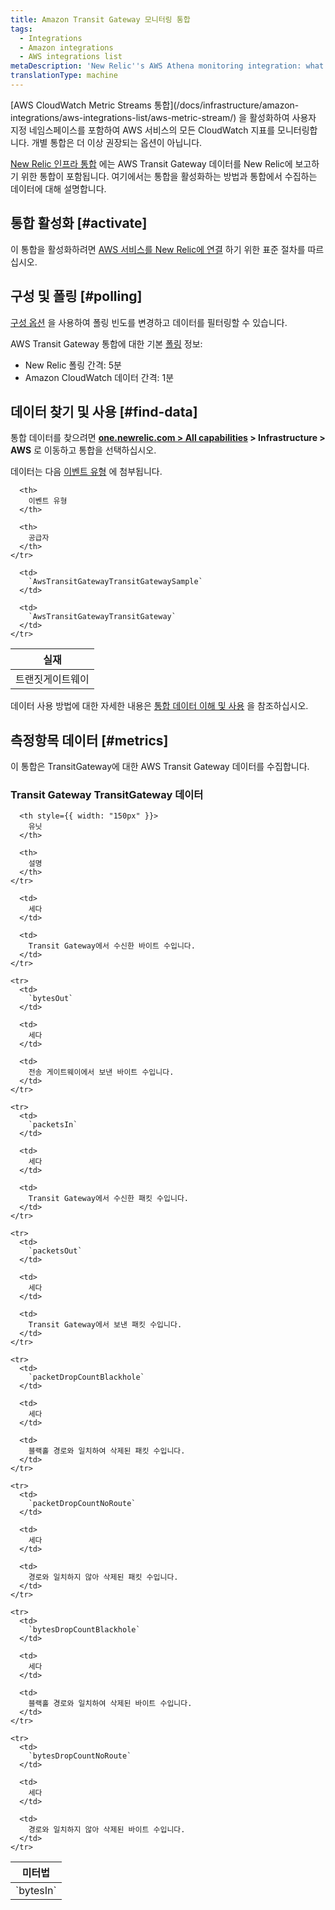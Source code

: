 ```yaml
---
title: Amazon Transit Gateway 모니터링 통합
tags:
  - Integrations
  - Amazon integrations
  - AWS integrations list
metaDescription: 'New Relic''s AWS Athena monitoring integration: what data it reports, and how to enable it.'
translationType: machine
---
```


<Callout variant="important">
  [AWS CloudWatch Metric Streams 통합](/docs/infrastructure/amazon-integrations/aws-integrations-list/aws-metric-stream/) 을 활성화하여 사용자 지정 네임스페이스를 포함하여 AWS 서비스의 모든 CloudWatch 지표를 모니터링합니다. 개별 통합은 더 이상 권장되는 옵션이 아닙니다.
</Callout>

[New Relic 인프라 통합](/docs/infrastructure/integrations-getting-started/getting-started/introduction-infrastructure-integrations) 에는 AWS Transit Gateway 데이터를 New Relic에 보고하기 위한 통합이 포함됩니다. 여기에서는 통합을 활성화하는 방법과 통합에서 수집하는 데이터에 대해 설명합니다.

## 통합 활성화 [#activate]

이 통합을 활성화하려면 [AWS 서비스를 New Relic에 연결](/docs/infrastructure/infrastructure-integrations/getting-started/connect-aws-integrations-infrastructure) 하기 위한 표준 절차를 따르십시오.

## 구성 및 폴링 [#polling]

[구성 옵션](/docs/integrations/new-relic-integrations/getting-started/configure-polling-frequency-data-collection-cloud-integrations) 을 사용하여 폴링 빈도를 변경하고 데이터를 필터링할 수 있습니다.

AWS Transit Gateway 통합에 대한 기본 [폴링](/docs/infrastructure/amazon-integrations/aws-integrations-list/aws-polling-intervals-infrastructure-integrations) 정보:

* New Relic 폴링 간격: 5분
* Amazon CloudWatch 데이터 간격: 1분

## 데이터 찾기 및 사용 [#find-data]

통합 데이터를 찾으려면 **[one.newrelic.com > All capabilities](https://one.newrelic.com/all-capabilities) > Infrastructure > AWS** 로 이동하고 통합을 선택하십시오.

데이터는 다음 [이벤트 유형](/docs/data-apis/understand-data/new-relic-data-types/#event-data) 에 첨부됩니다.

<table>
  <thead>
    <tr>
      <th>
        실재
      </th>

      <th>
        이벤트 유형
      </th>

      <th>
        공급자
      </th>
    </tr>
  </thead>

  <tbody>
    <tr>
      <td>
        트랜짓게이트웨이
      </td>

      <td>
        `AwsTransitGatewayTransitGatewaySample`
      </td>

      <td>
        `AwsTransitGatewayTransitGateway`
      </td>
    </tr>
  </tbody>
</table>

데이터 사용 방법에 대한 자세한 내용은 [통합 데이터 이해 및 사용](/docs/infrastructure/integrations/find-use-infrastructure-integration-data) 을 참조하십시오.

## 측정항목 데이터 [#metrics]

이 통합은 TransitGateway에 대한 AWS Transit Gateway 데이터를 수집합니다.

### Transit Gateway TransitGateway 데이터

<table>
  <thead>
    <tr>
      <th style={{ width: "275px" }}>
        미터법
      </th>

      <th style={{ width: "150px" }}>
        유닛
      </th>

      <th>
        설명
      </th>
    </tr>
  </thead>

  <tbody>
    <tr>
      <td>
        `bytesIn`
      </td>

      <td>
        세다
      </td>

      <td>
        Transit Gateway에서 수신한 바이트 수입니다.
      </td>
    </tr>

    <tr>
      <td>
        `bytesOut`
      </td>

      <td>
        세다
      </td>

      <td>
        전송 게이트웨이에서 보낸 바이트 수입니다.
      </td>
    </tr>

    <tr>
      <td>
        `packetsIn`
      </td>

      <td>
        세다
      </td>

      <td>
        Transit Gateway에서 수신한 패킷 수입니다.
      </td>
    </tr>

    <tr>
      <td>
        `packetsOut`
      </td>

      <td>
        세다
      </td>

      <td>
        Transit Gateway에서 보낸 패킷 수입니다.
      </td>
    </tr>

    <tr>
      <td>
        `packetDropCountBlackhole`
      </td>

      <td>
        세다
      </td>

      <td>
        블랙홀 경로와 일치하여 삭제된 패킷 수입니다.
      </td>
    </tr>

    <tr>
      <td>
        `packetDropCountNoRoute`
      </td>

      <td>
        세다
      </td>

      <td>
        경로와 일치하지 않아 삭제된 패킷 수입니다.
      </td>
    </tr>

    <tr>
      <td>
        `bytesDropCountBlackhole`
      </td>

      <td>
        세다
      </td>

      <td>
        블랙홀 경로와 일치하여 삭제된 바이트 수입니다.
      </td>
    </tr>

    <tr>
      <td>
        `bytesDropCountNoRoute`
      </td>

      <td>
        세다
      </td>

      <td>
        경로와 일치하지 않아 삭제된 바이트 수입니다.
      </td>
    </tr>
  </tbody>
</table>